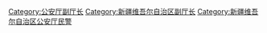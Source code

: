 [[Category:公安厅副厅长|Category:公安厅副厅长]]
[[Category:新疆维吾尔自治区副厅长|Category:新疆维吾尔自治区副厅长]]
[[Category:新疆维吾尔自治区公安厅民警|Category:新疆维吾尔自治区公安厅民警]]